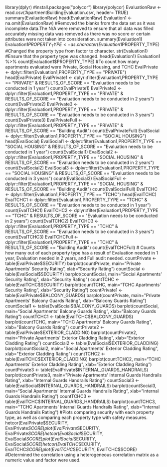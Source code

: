 library(dplyr)
#install.packages("polycor")
library(polycor)
EvaluationRaw <- read.csv('ApartmentBuildingEvaluation.csv', header= TRUE)
summary(EvaluationRaw)
head(EvaluationRaw)
Evaluation1 <- na.omit(EvaluationRaw)
#Removed the blanks from the data set as it was incomplete data.The N/A were removed to ensure that all data was filled accurately missing data was removed as there was no score or certain attributes were not taken into consideration. 
summary(Evaluation1)
Evaluation1$PROPERTY_TYPE <- as.character(Evaluation1$PROPERTY_TYPE)
#Changed the property type from factor to character. 
str(Evaluation1)
#Ensure that the property type was changed.
head(Evaluation1)
Evaluation1 %>% count(Evaluation1$PROPERTY_TYPE)
#To count how many apartments evaluated were Private, Social Housing, and TCHC
EvalPrivate <- dplyr::filter(Evaluation1,PROPERTY_TYPE == "PRIVATE")
head(EvalPrivate)
EvalPrivate1 <- dplyr::filter(Evaluation1,PROPERTY_TYPE == "PRIVATE" & RESULTS_OF_SCORE == "Evaluation needs to be conducted in 1 year")
count(EvalPrivate1)
EvalPrivate2 <- dplyr::filter(Evaluation1,PROPERTY_TYPE == "PRIVATE" & RESULTS_OF_SCORE == "Evaluation needs to be conducted in 2 years")
count(EvalPrivate2)
EvalPrivate3 <- dplyr::filter(Evaluation1,PROPERTY_TYPE == "PRIVATE" & RESULTS_OF_SCORE == "Evaluation needs to be conducted in 3 years")
count(EvalPrivate3)
EvalPrivateFull <- dplyr::filter(Evaluation1,PROPERTY_TYPE == "PRIVATE" & RESULTS_OF_SCORE == "Building Audit")
count(EvalPrivateFull)
EvalSocial <- dplyr::filter(Evaluation1,PROPERTY_TYPE == "SOCIAL HOUSING")
head(EvalSocial)
EvalSocial1 <- dplyr::filter(Evaluation1,PROPERTY_TYPE == "SOCIAL HOUSING" & RESULTS_OF_SCORE == "Evaluation needs to be conducted in 1 year")
count(EvalSocial1)
EvalSocial2 <- dplyr::filter(Evaluation1,PROPERTY_TYPE == "SOCIAL HOUSING" & RESULTS_OF_SCORE == "Evaluation needs to be conducted in 2 years")
count(EvalSocial2)
EvalSocial3 <- dplyr::filter(Evaluation1,PROPERTY_TYPE == "SOCIAL HOUSING" & RESULTS_OF_SCORE == "Evaluation needs to be conducted in 3 years")
count(EvalSocial3)
EvalSocialFull <- dplyr::filter(Evaluation1,PROPERTY_TYPE == "SOCIAL HOUSING" & RESULTS_OF_SCORE == "Building Audit")
count(EvalSocialFull)
EvalTCHC <- dplyr::filter(Evaluation1,PROPERTY_TYPE == "TCHC")
head(EvalTCHC)
EvalTCHC1 <- dplyr::filter(Evaluation1,PROPERTY_TYPE == "TCHC" & RESULTS_OF_SCORE == "Evaluation needs to be conducted in 1 year")
count(EvalTCHC1)
EvalTCHC2 <- dplyr::filter(Evaluation1,PROPERTY_TYPE == "TCHC" & RESULTS_OF_SCORE == "Evaluation needs to be conducted in 2 years")
count(EvalTCHC2)
EvalTCHC3 <- dplyr::filter(Evaluation1,PROPERTY_TYPE == "TCHC" & RESULTS_OF_SCORE == "Evaluation needs to be conducted in 3 years")
count(EvalTCHC3)
EvalTCHCFull <- dplyr::filter(Evaluation1,PROPERTY_TYPE == "TCHC" & RESULTS_OF_SCORE == "Building Audit")
count(EvalTCHCFull)
# Counts how many out of each property type has a result of Evaluation needed in 1 year, Evaluation needed in 2 years, and Full audit needed. 
countPrivate <- table(EvalPrivate$SECURITY)
barplot(countPrivate, main="Private Apartments' Security Rating", xlab="Security Rating")
countSocial <- table(EvalSocial$SECURITY)
barplot(countSocial, main="Social Apartments' Security Rating", xlab="Security Rating")
countTCHC <- table(EvalTCHC$SECURITY)
barplot(countTCHC, main="TCHC Apartments' Security Rating", xlab="Security Rating")
countPrivate1 <- table(EvalPrivate$BALCONY_GUARDS)
barplot(countPrivate, main="Private Apartments' Balcony Guards Rating", xlab="Balcony Guards Rating")
countSocial1 <- table(EvalSocial$BALCONY_GUARDS)
barplot(countSocial, main="Social Apartments' Balcony Guards Rating", xlab="Balcony Guards Rating")
countTCHC1 <- table(EvalTCHC$BALCONY_GUARDS)
barplot(countTCHC, main="TCHC Apartments' Balcony Guards Rating", xlab="Balcony Guards Rating")
countPrivate2 <- table(EvalPrivate$EXTERIOR_CLADDING)
barplot(countPrivate2, main="Private Apartments' Exterior Cladding Rating", xlab="Exterior Cladding Rating")
countSocial2 <- table(EvalSocial$EXTERIOR_CLADDING)
barplot(countSocial2, main="Social Apartments' Exterior Cladding Rating", xlab="Exterior Cladding Rating")
countTCHC2 <- table(EvalTCHC$EXTERIOR_CLADDING)
barplot(countTCHC2, main="TCHC Apartments' Exterior Cladding Rating", xlab="Exterior Cladding Rating")
countPrivate3 <- table(EvalPrivate$INTERNAL_GUARDS_HANDRAILS)
barplot(countPrivate3, main="Private Apartments' Internal Guards Handrails Rating", xlab="Internal Guards Handrails Rating")
countSocial3 <- table(EvalSocial$INTERNAL_GUARDS_HANDRAILS)
barplot(countSocial3, main="Social Apartments' Internal Guards Handrails Rating", xlab="Internal Guards Handrails Rating")
countTCHC3 <- table(EvalTCHC$INTERNAL_GUARDS_HANDRAILS)
barplot(countTCHC3, main="TCHC Apartments' Internal Guards Handrails Rating", xlab="Internal Guards Handrails Rating")
#Plots comparing security with each property type, as well as comparing each property type with safety measures.
hetcor(EvalPrivate$SECURITY, EvalPrivate$SCORE)
plot(EvalPrivate$SECURITY, EvalPrivate$SCORE)
hetcor(EvalSocial$SECURITY, EvalSocial$SCORE)
plot(EvalSocial$SECURITY, EvalSocial$SCORE)
hetcor(EvalTCHC$SECURITY, EvalTCHC$SCORE)
plot(EvalTCHC$SECURITY, EvalTCHC$SCORE)
#Determined the correlation using a heterogeneous correlation matrix as a numeric value and factor were used.